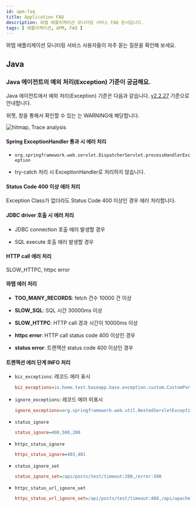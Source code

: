 ```yaml
---
id: apm-faq
title: Application FAQ
description: 와탭 애플리케이션 모니터링 서비스 FAQ 문서입니다.
tags: [ 애플리케이션, APM, FAQ ]
---
```


와탭 애플리케이션 모니터링 서비스 사용자들이 자주 묻는 질문을 확인해 보세요. 

## Java

### Java 에이전트의 예외 처리(Exception) 기준이 궁금해요.

Java 에이전트에서 예외 처리(Exception) 기준은 다음과 같습니다. [v2.2.27](../release-notes/java/java-2_2_27) 기준으로 안내합니다.

<Cmdname sid="AA005" className="uitext" /> 위젯, <Cmdname sid="TTL06209" className="uitext" /> 창을 통해서 확인할 수 있는 <Cmdname sid="TTL06087" className="uitext" />는 <span class="slow">WARNING</span>에 해당합니다.

![hitmap, Trace analysis](/img/faq/apm-faq-hitmap-error.png)

#### Spring ExceptionHandler 통과 시 에러 처리

- `org.springframework.web.servlet.DispatcherServlet.processHandlerException`

- try-catch 처리 시 ExceptionHandler로 처리하지 않습니다.
    
#### Status Code 400 이상 에러 처리

Exception Class가 없더라도 Status Code 400 이상인 경우 에러 처리합니다.
    
#### JDBC driver 호출 시 에러 처리

- JDBC connection 호출 에러 발생할 경우

- SQL execute 호출 에러 발생할 경우

#### HTTP call 에러 처리

SLOW_HTTPC, httpc error

#### 와탭 에러 처리

- **TOO_MANY_RECORDS**: fetch 건수 10000 건 이상

- **SLOW_SQL**: SQL 시간 30000ms 이상

- **SLOW_HTTPC**: HTTP call 경과 시간이 10000ms 이상

- **httpc error**: HTTP call status code 400 이상인 경우

- **status error**: 트랜잭션 status code 400 이상인 경우

#### 트랜잭션 에러 단계 INFO 처리

- `biz_exceptions`: 레코드 에러 표시

  ```ini title="whatap.conf"
  biz_exceptions=io.home.test.baseapp.base.exception.custom.CustomParameterizedException
  ```

- `ignore_exceptions`: 레코드 에러 미표시

  ```ini title="whatap.conf"
  ignore_exceptions=org.springframework.web.util.NestedServletException
  ```

- `status_ignore`

  ```ini title="whatap.conf"
  status_ignore=408,500,200
  ```

- `httpc_status_ignore`

  ```ini title="whatap.conf"
  httpc_status_ignore=403,401
  ```

- `status_ignore_set`

  ```ini title="whatap.conf"
  status_ignore_set=/api/posts/test/timeout:200,/error:500
  ```

- `httpc_status_url_ignore_set`

  ```ini title="whatap.conf"
  httpc_status_url_ignore_set=/api/posts/test/timeout:408,/api/apache/httpclient/posts/timeout:500
  ```
